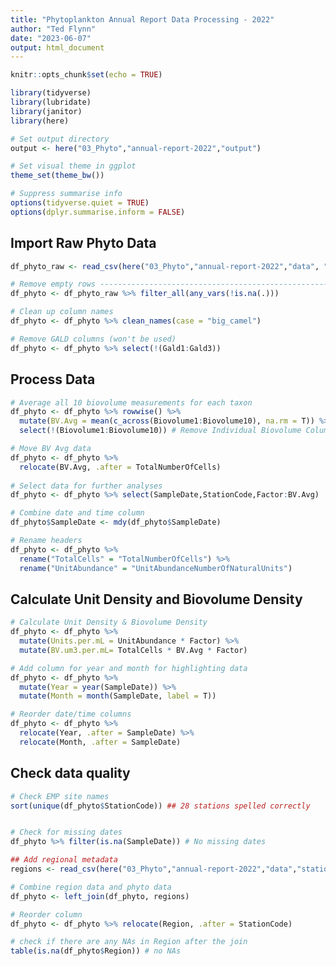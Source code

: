 ```yaml
---
title: "Phytoplankton Annual Report Data Processing - 2022"
author: "Ted Flynn"
date: "2023-06-07"
output: html_document
---
```


```r
knitr::opts_chunk$set(echo = TRUE)

library(tidyverse)
library(lubridate)
library(janitor)
library(here)

# Set output directory 
output <- here("03_Phyto","annual-report-2022","output")

# Set visual theme in ggplot
theme_set(theme_bw())

# Suppress summarise info
options(tidyverse.quiet = TRUE)
options(dplyr.summarise.inform = FALSE)
```

## Import Raw Phyto Data

```r
df_phyto_raw <- read_csv(here("03_Phyto","annual-report-2022","data", "All 2022 Data.csv"), show_col_types = FALSE)

# Remove empty rows ------------------------------------------------------------
df_phyto <- df_phyto_raw %>% filter_all(any_vars(!is.na(.)))

# Clean up column names
df_phyto <- df_phyto %>% clean_names(case = "big_camel")

# Remove GALD columns (won't be used)
df_phyto <- df_phyto %>% select(!(Gald1:Gald3)) 

```

## Process Data
```r
# Average all 10 biovolume measurements for each taxon
df_phyto <- df_phyto %>% rowwise() %>% 
  mutate(BV.Avg = mean(c_across(Biovolume1:Biovolume10), na.rm = T)) %>% 
  select(!(Biovolume1:Biovolume10)) # Remove Individual Biovolume Columns

# Move BV Avg data 
df_phyto <- df_phyto %>% 
  relocate(BV.Avg, .after = TotalNumberOfCells)
  
# Select data for further analyses
df_phyto <- df_phyto %>% select(SampleDate,StationCode,Factor:BV.Avg)

# Combine date and time column
df_phyto$SampleDate <- mdy(df_phyto$SampleDate)

# Rename headers 
df_phyto <- df_phyto %>%
  rename("TotalCells" = "TotalNumberOfCells") %>%
  rename("UnitAbundance" = "UnitAbundanceNumberOfNaturalUnits")
```

## Calculate Unit Density and Biovolume Density
```r
# Calculate Unit Density & Biovolume Density
df_phyto <- df_phyto %>%
  mutate(Units.per.mL = UnitAbundance * Factor) %>%
  mutate(BV.um3.per.mL= TotalCells * BV.Avg * Factor)

# Add column for year and month for highlighting data
df_phyto <- df_phyto %>% 
  mutate(Year = year(SampleDate)) %>%
  mutate(Month = month(SampleDate, label = T))

# Reorder date/time columns
df_phyto <- df_phyto %>% 
  relocate(Year, .after = SampleDate) %>% 
  relocate(Month, .after = SampleDate)

```

## Check data quality 
```r
# Check EMP site names
sort(unique(df_phyto$StationCode)) ## 28 stations spelled correctly


# Check for missing dates
df_phyto %>% filter(is.na(SampleDate)) # No missing dates
```

```r
## Add regional metadata
regions <- read_csv(here("03_Phyto","annual-report-2022","data","station_regions_EMP.csv"), show_col_types = FALSE)

# Combine region data and phyto data
df_phyto <- left_join(df_phyto, regions)

# Reorder column
df_phyto <- df_phyto %>% relocate(Region, .after = StationCode)

# check if there are any NAs in Region after the join
table(is.na(df_phyto$Region)) # no NAs
```


